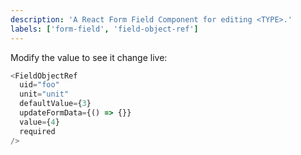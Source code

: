 ```yaml
---
description: 'A React Form Field Component for editing <TYPE>.'
labels: ['form-field', 'field-object-ref']
---
```




Modify the value to see it change live:
```js live
<FieldObjectRef
  uid="foo"
  unit="unit"
  defaultValue={3}
  updateFormData={() => {}}
  value={4}
  required
/>
```
